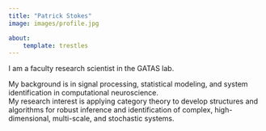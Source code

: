 ```yaml
---
title: "Patrick Stokes"
image: images/profile.jpg

about:
    template: trestles
---
```


I am a faculty research scientist in the GATAS lab. 
    
My background is in signal processing, statistical modeling, and system identification in computational neuroscience.   
My research interest is applying category theory to develop structures and algorithms for robust inference 
and identification of complex, high-dimensional, multi-scale, and stochastic systems.
